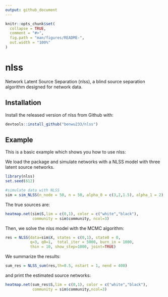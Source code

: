```yaml
---
output: github_document
---
```


<!-- README.md is generated from README.Rmd. Please edit that file -->

```r
knitr::opts_chunk$set(
  collapse = TRUE,
  comment = "#>",
  fig.path = "man/figures/README-",
  out.width = "100%"
)
```
# nlss

<!-- badges: start -->
<!-- badges: end -->

Network Latent Source Separation (nlss), a blind source separation algorithm designed for network data.

## Installation

Install the released version of nlss from Github with:

``` r
devtools::install_github("benwu233/nlss")
```


## Example

This is a basic example which shows you how to use nlss:

We load the package and simulate networks with a NLSS model with three latent source networks.

```r
library(nlss)  
set.seed(612)

#simulate data with NLSS
sim = sim_NLSS(n_node = 50, n = 50, alpha_0 = c(3,2,1.5), alpha_1 = 2)
```

The true sources are:
```r
heatmap.net(sim$S,lim = c(0,1), color = c("white","black"),
            community = sim$community, ncol=3)
```

Then, we solve the nlss model with the MCMC algorithm:
```r
res = NLSS(data=sim$X, states = c(0,1), state0 = 0,
           q=3, q0=1,  total_iter = 5000, burn_in = 1000,
           thin = 10, show_step=1000, joint=TRUE)
```

We summarize the results:
```r
sum_res = NLSS_sum(res,th=0.5, nstart = 1, nend = 400)
```

and print the estimated source networks:
```r
heatmap.net(sum_res$S,lim = c(0,1), color = c("white","black"),
            community = sim$community,ncol=3)
```








